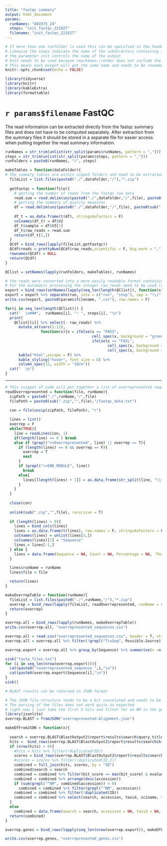 ```yaml
---
title: "fastqc summary"
output: html_document
params: 
  runNames: "A01975_24"
  steps: "init_fastqc_221027"
  filename: "init_fastqc_221027"
---
```


```r
# If more than one runfolder is used this can be specified in the header under runNames as a comma separated list
# Likewise the steps indicate the name of the subdirectory containing the fastqc information
# the parameter init controls the name of the output
# knit needs to be used because rmarkdown::render does not include the tables for some reason
# This means each output will get the same name and needs to be renamed
knitr::opts_chunk$set(echo = FALSE)

library(tidyverse)
library(knitr)
library(kableExtra)
library(formattable)
```

# `r params$filename` FastQC

The read information can be extracted directly from the fastqc summary files and does not have to be computed separately. After extraction from the summary files it should be stored in a separate file for easier access when putting together the read summary information.

```r
runNames = str_trim(unlist(str_split(params$runNames, pattern = ",")))
steps = str_trim(unlist(str_split(params$steps, pattern = ",")))
runFolders = paste0(runNames, "/", steps)

makeTables = function(dataFolder){
# The summary tables are within zipped folders and need to be extracted
  fileList = list.files(paste0("./",dataFolder,"/"),"*.zip")
  
  getFastqc = function(file){
    # getting the number of reads from the fastqc raw data
    read.sum = read.delim(unz(paste0("./",dataFolder,"/",file), paste0(sub(".zip","",file),"/fastqc_data.txt")), header = F, skip = 6, nrows = 1)[1,2]
    # getting the summary of quality measures
    df = read.delim(unz(paste0("./",dataFolder,"/",file), paste0(sub(".zip","",file),"/summary.txt")),sep = "\t", header = F, stringsAsFactors = F)
    
    df_t = as.data.frame(t(df), stringsAsFactors = F)
    colnames(df_t) = df$V2
    df_t$sample = df$V3[1]
    df_t$raw_reads = read.sum
    return(df_t[1,])
  }
  QCdf = bind_rows(lapply(fileList,getFastqc))
  QCdf$reads = prettyNum(QCdf$raw_reads,scientific = F, big.mark = ",")
  rownames(QCdf) = NULL
  return(QCdf)
}

QClist = setNames(lapply(runFolders, makeTables), runNames)

# the reads were converted into a more easily readable format containing separators 
# For the automatic processing the integer raw_reads need to be used (renamed to reads to fit the downstream pipeline)
export = bind_rows(setNames(lapply(seq_len(length(QClist)), function(x){select(QClist[[x]],sample,reads = raw_reads)}), runFolders), .id = "run")
export = export %>% separate(run, into = c("run", "step"), sep = "\\/")
write.csv(export, paste0(params$filename, ".csv"), row.names = F)
```

```r
for(i in seq_len(length(QClist))) {
  cat("  \n###",  runNames[i], ": ", steps[i], "\n")
  print(
    QClist[[i]] %>% select(- raw_reads) %>%
      mutate_at(vars(1:11),
                function(x){x = ifelse(x == "PASS",
                                       cell_spec(x, background = "green", color = "green"),
                                       ifelse(x == "FAIL",
                                              cell_spec(x, background = "red", color = "red"),
                                              cell_spec(x, background = "yellow", color = "yellow")))}) %>%
      kable("html",escape = F) %>%
      kable_styling("hover", font_size = 8) %>%
      column_spec(12, width = "10cm"))
  cat("  \n")
}
```

------

```r
# This snippet of code will put together a list of overrepresented sequences that can be used for diagnostic purposes
readOverrepresented = function(file, runName){
  zipPath = paste0("./",runName,"/",file)
  filePath = paste0(sub(".zip","",file),"/fastqc_data.txt")
  
  con = file(unzip(zipPath, filePath), "r")

  lines = list()
  overrep = F
  while(TRUE){
    line = readLines(con, 1)
    if(length(line) == 0 ) break
    else if (grepl(">>Overrepresented", line) || overrep == T){
      if (length(lines) == 0 && overrep == F){
        overrep = T
        next
      }
      if (grepl(">>END_MODULE", line))
        break
      else{
        lines[[length(lines) + 1]] = as.data.frame(str_split(line, "\\t"), fix.empty.names = F)
      }
    }
  }
  
  close(con)
  
  unlink(sub(".zip","",file), recursive = T)
  
  if (length(lines) > 0){
    lines = bind_cols(lines)
    lines = as.data.frame(t(lines), row.names = F, stringsAsFactors = F)
    colnames(lines) = unlist(lines[1,])
    colnames(lines)[1] = "Sequence"
    lines = lines[-1,]
  } else {
    lines = data.frame(Sequence = NA, Count = NA, Percentage = NA, `Possible Source` = NA, stringsAsFactors = F)
  }

  lines$runName = runName
  lines$file = file

  return(lines)
}

makeOverrepTable = function(runName){
  fileList = list.files(paste0("./",runName,"/"),"*.zip")
  overrep = bind_rows(lapply(fileList, readOverrepresented, runName = runName))
  return(overrep)
}

overrep.all = bind_rows(lapply(runNames, makeOverrepTable))
write.csv(overrep.all, "overrepresented_sequences.csv")
```

```r
overrep.all = read.csv("overrepresented_sequences.csv", header = T, stringsAsFactors = F)
overrep.all = overrep.all %>% filter(!grepl("TruSeq", Possible.Source))

overrep.export = overrep.all %>% group_by(Sequence) %>% summarise(n =n()) %>% arrange(desc(n))

sink("fasta_files.txt")
for (i in seq_len(nrow(overrep.export))){
  cat(paste0(">overrepresented_sequence_",i,"\n"))
  cat(paste0(overrep.export$Sequence[i],"\n"))
}
sink()
```

```r
# BLAST results can be returned in JSON format

# The JSON file structure tends to be a bit convoluted and needs to be extracted into a regular data frame for summary
# The parsing of the files does not work quite as expected
# right now I just take the first 5 hits and filter for an NM in the gene description
library(jsonlite)
overrep.BLAST = fromJSON("overrepresented-Alignment.json")

makeDfFromJSON = function(x){
  
  search = overrep.BLAST$BlastOutput2$report$results$search$query_title[x]
  hits =  bind_rows(overrep.BLAST$BlastOutput2$report$results$search$hits[[x]]$description, .id = "ID")
  if (nrow(hits) > 0){
    #hits = hits %>% filter(!duplicated(ID))
    scores = bind_rows(overrep.BLAST$BlastOutput2$report$results$search$hits[[x]]$hsps, .id = "ID")
    #scores = scores %>% filter(!duplicated(ID_2))
    combined = full_join(hits, scores, by = "ID")
    combined$search = search
    combined = combined %>% filter(bit_score == max(bit_score) & evalue == min(evalue))
    combined = combined %>% arrange(desc(accession))
    if (sum(grepl("^NM", combined$accession)) > 0)
      combined = combined %>% filter(grepl("^NM", accession))
    combined = combined %>% filter(!duplicated(ID))
    combined = combined %>% select(search, accession, taxid, sciname, title, bit_score, evalue, identity)
  }
  else
    combined = data.frame(search = search, accession = NA, taxid = NA, title = NA, bit_score = NA, evalue = NA, identity = NA, stringsAsFactors = F)
  return(combined)
}

overrep.genes = bind_rows(lapply(seq_len(nrow(overrep.export)), makeDfFromJSON))

write.csv(overrep.genes, "overrepresented_genes.csv")
```